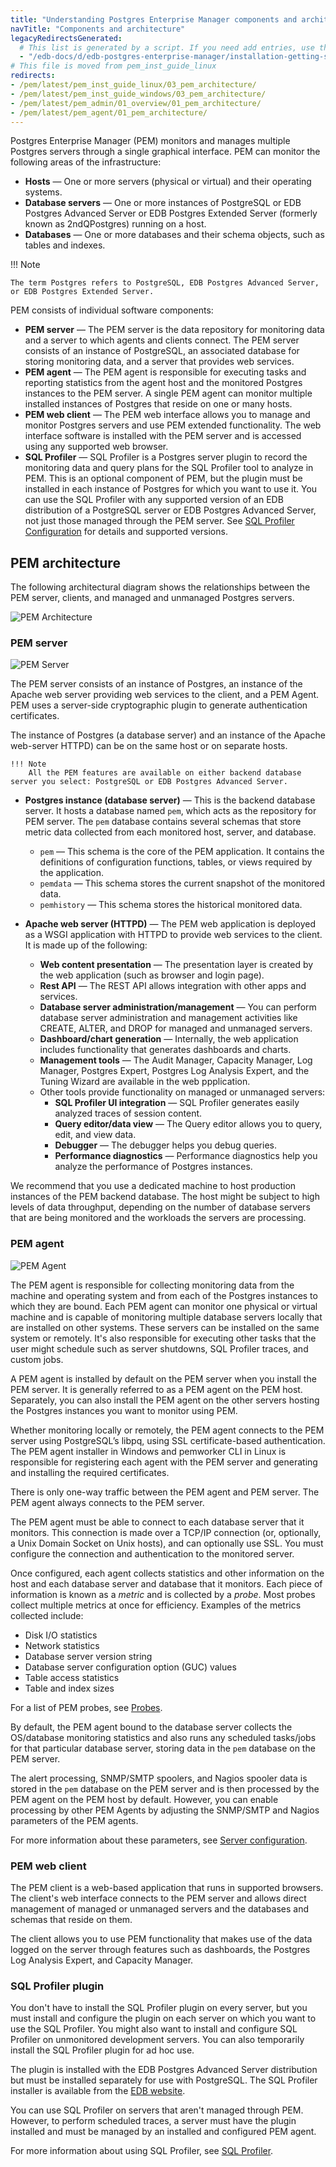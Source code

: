 ```yaml
---
title: "Understanding Postgres Enterprise Manager components and architecture"
navTitle: "Components and architecture"
legacyRedirectsGenerated:
  # This list is generated by a script. If you need add entries, use the `legacyRedirects` key.
  - "/edb-docs/d/edb-postgres-enterprise-manager/installation-getting-started/linux-installation-guide/8.0/pem_architecture.html"
# This file is moved from pem_inst_guide_linux
redirects:
- /pem/latest/pem_inst_guide_linux/03_pem_architecture/
- /pem/latest/pem_inst_guide_windows/03_pem_architecture/
- /pem/latest/pem_admin/01_overview/01_pem_architecture/
- /pem/latest/pem_agent/01_pem_architecture/
---
```


Postgres Enterprise Manager (PEM) monitors and manages multiple Postgres servers through a single graphical interface. PEM can monitor the following areas of the infrastructure:

-   **Hosts** — One or more servers (physical or virtual) and their operating systems.
-   **Database servers** — One or more instances of PostgreSQL or EDB Postgres Advanced Server or EDB Postgres Extended Server (formerly known as 2ndQPostgres) running on a host.
-   **Databases** — One or more databases and their schema objects, such as tables and indexes.

!!! Note

    The term Postgres refers to PostgreSQL, EDB Postgres Advanced Server, or EDB Postgres Extended Server.

PEM consists of individual software components:

-   **PEM server** — The PEM server is the data repository for monitoring data and a server to which agents and clients connect. The PEM server consists of an instance of PostgreSQL, an associated database for storing monitoring data, and a server that provides web services.
-   **PEM agent** — The PEM agent is responsible for executing tasks and reporting statistics from the agent host and the monitored Postgres instances to the PEM server. A single PEM agent can monitor multiple installed instances of Postgres that reside on one or many hosts.
-   **PEM web client** — The PEM web interface allows you to manage and monitor Postgres servers and use PEM extended functionality. The web interface software is installed with the PEM server and is accessed using any supported web browser.
-   **SQL Profiler** — SQL Profiler is a Postgres server plugin to record the monitoring data and query plans for the SQL Profiler tool to analyze in PEM. This is an optional component of PEM, but the plugin must be installed in each instance of Postgres for which you want to use it. You can use the SQL Profiler with any supported version of an EDB distribution of a PostgreSQL server or EDB Postgres Advanced Server, not just those managed through the PEM server. See [SQL Profiler Configuration](profiling_workloads/pem_sqlprofiler/) for details and supported versions.

## PEM architecture

The following architectural diagram shows the relationships between the PEM server, clients, and managed and unmanaged Postgres servers.

![PEM Architecture](images/pem_architecture.png)

### PEM server

![PEM Server](images/pem_server.png)

The PEM server consists of an instance of Postgres, an instance of the Apache web server providing web services to the client, and a PEM Agent. PEM uses a server-side cryptographic plugin to generate authentication certificates.

The instance of Postgres (a database server) and an instance of the Apache web-server  HTTPD) can be on the same host or on separate hosts.

```
!!! Note
    All the PEM features are available on either backend database server you select: PostgreSQL or EDB Postgres Advanced Server.
```

-   **Postgres instance (database server)** — This is the backend database server. It hosts a database named `pem`, which acts as the repository for PEM server. The `pem` database contains several schemas that store metric data collected from each monitored host, server, and database.

    -   `pem` — This schema is the core of the PEM application. It contains the definitions of configuration functions, tables, or views required by the application.
    -   `pemdata` — This schema stores the current snapshot of the monitored data.
    -   `pemhistory` — This schema stores the historical monitored data.
-   **Apache web server (HTTPD)** — The PEM web application is deployed as a WSGI application with HTTPD to provide web services to the client. It is made up of the following:
    -   **Web content presentation** — The presentation layer is created by the web application (such as browser and login page).
    -   **Rest API** — The REST API allows integration with other apps and services.
    -   **Database server administration/management** — You can perform database server administration and management activities like CREATE, ALTER, and DROP for managed and unmanaged servers.
    -   **Dashboard/chart generation** — Internally, the web application includes functionality that generates dashboards and charts.
    -   **Management tools** — The Audit Manager, Capacity Manager, Log Manager, Postgres Expert, Postgres Log Analysis Expert, and the Tuning Wizard are available in the web ppplication.
    -   Other tools provide functionality on managed or unmanaged servers:
        -   **SQL Profiler UI integration** — SQL Profiler generates easily analyzed traces of session content.
        -   **Query editor/data view** — The Query editor allows you to query, edit, and view data.
        -   **Debugger** — The debugger helps you debug queries.
        -   **Performance diagnostics** — Performance diagnostics help you analyze the performance of Postgres instances.

We recommend that you use a dedicated machine to host production instances of the PEM backend database. The host might be subject to high levels of data throughput, depending on the number of database servers that are being monitored and the workloads the servers are processing.

### PEM agent

![PEM Agent](images/pem_agent.png)

The PEM agent is responsible for collecting monitoring data from the machine and operating system and from each of the Postgres instances to which they are bound. Each PEM agent can monitor one physical or virtual machine and is capable of monitoring multiple database servers locally that are installed on other systems. These servers can be installed on the same system or remotely. It's also responsible for executing other tasks that the user might schedule such as server shutdowns, SQL Profiler traces, and custom jobs.

A PEM agent is installed by default on the PEM server when you install the PEM server. It is generally referred to as a PEM agent on the PEM host. Separately, you can also install the PEM agent on the other servers hosting the Postgres instances you want to monitor using PEM.

Whether monitoring locally or remotely, the PEM agent connects to the PEM server using PostgreSQL’s libpq, using SSL certificate-based authentication. The PEM agent installer in Windows and pemworker CLI in Linux is responsible for registering each agent with the PEM server and generating and installing the required certificates.

There is only one-way traffic between the PEM agent and PEM server. The PEM agent always connects to the PEM server.

The PEM agent must be able to connect to each database server that it monitors. This connection is made over a TCP/IP connection (or, optionally, a Unix Domain Socket on Unix hosts), and can optionally use SSL. You must configure the connection and authentication to the monitored server.

Once configured, each agent collects statistics and other information on the host and each database server and database that it monitors. Each piece of information is known as a *metric* and is collected by a *probe*. Most probes collect multiple metrics at once for efficiency. Examples of the metrics collected include:

-   Disk I/O statistics
-   Network statistics
-   Database server version string
-   Database server configuration option (GUC) values
-   Table access statistics
-   Table and index sizes

For a list of PEM probes, see [Probes](pem_online_help/04_toc_pem_features/12_pem_manage_probes/03_pem_probe_config/01_pem_probes/).

By default, the PEM agent bound to the database server collects the OS/database monitoring statistics and also runs any scheduled tasks/jobs for that particular database server, storing data in the `pem` database on the PEM server.

The alert processing, SNMP/SMTP spoolers, and Nagios spooler data is stored in the `pem` database on the PEM server and is then processed by the PEM agent on the PEM host by default. However, you can enable processing by other PEM Agents by adjusting the SNMP/SMTP and Nagios parameters of the PEM agents.

For more information about these parameters, see [Server configuration](pem_online_help/04_toc_pem_features/02_pem_server_config/01_pem_config_options/).

### PEM web client

The PEM client is a web-based application that runs in supported browsers. The client's web interface connects to the PEM server and allows direct management of managed or unmanaged servers and the databases and schemas that reside on them.

The client allows you to use PEM functionality that makes use of the data logged on the server through features such as dashboards, the Postgres Log Analysis Expert, and Capacity Manager.

### SQL Profiler plugin

You don't have to install the SQL Profiler plugin on every server, but you must install and configure the plugin on each server on which you want to use the SQL Profiler. You might also want to install and configure SQL Profiler on unmonitored development servers. You can also temporarily install the SQL Profiler plugin for ad hoc use.

The plugin is installed with the EDB Postgres Advanced Server distribution but must be installed separately for use with PostgreSQL. The SQL Profiler installer is available from the [EDB website](https://www.enterprisedb.com/downloads/edb-postgres-enterprise-manager).

You can use SQL Profiler on servers that aren't managed through PEM. However, to perform scheduled traces, a server must have the plugin installed and must be managed by an installed and configured PEM agent.

For more information about using SQL Profiler, see [SQL Profiler](profiling_workloads/pem_sqlprofiler/).
